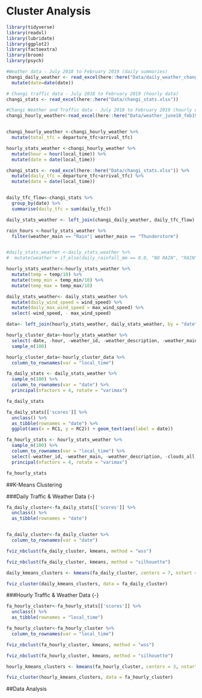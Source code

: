 # Cluster Analysis


```r
library(tidyverse)
library(readxl)
library(lubridate)
library(ggplot2)
library(factoextra)
library(broom)
library(psych)
```


```r
#Weather data - July 2018 to February 2019 (daily summaries)
changi_daily_weather <- read_excel(here::here("Data/daily_weather_changi.xlsx")) %>% 
  mutate(date=date(date))

# Changi traffic data - July 2018 to February 2019 (hourly data)
changi_stats <- read_excel(here::here("Data/changi_stats.xlsx"))

#Changi Weather and Traffic data - July 2018 to February 2019 (hourly data)
changi_hourly_weather<-read_excel(here::here("Data/weather_june18_feb19.xlsx")) 


changi_hourly_weather <-changi_hourly_weather %>% 
  mutate(total_tfc = departure_tfc+arrival_tfc)
```



```r

hourly_stats_weather <-changi_hourly_weather %>% 
  mutate(hour = hour(local_time)) %>% 
  mutate(date = date(local_time))

```


```r

changi_stats <- read_excel(here::here("Data/changi_stats.xlsx")) %>% 
  mutate(daily_tfc = departure_tfc+arrival_tfc) %>% 
  mutate(date = date(local_time))


daily_tfc_flow<-changi_stats %>% 
  group_by(date) %>% 
  summarise(daily_tfc = sum(daily_tfc))

daily_stats_weather <- left_join(changi_daily_weather, daily_tfc_flow)
```


```r

rain_hours <-hourly_stats_weather %>% 
  filter(weather_main == "Rain"| weather_main == "Thunderstorm")


#daily_stats_weather <-daily_stats_weather %>% 
#  mutate(weather = if_else(daily_rainfall_mm == 0.0, "NO RAIN", "RAIN"))


```



```r
hourly_stats_weather<-hourly_stats_weather %>% 
  mutate(temp = temp/10) %>% 
  mutate(temp_min = temp_min/10) %>% 
  mutate(temp_max = temp_max/10)

daily_stats_weather<- daily_stats_weather %>%
  mutate(daily_wind_speed = wind_speed) %>% 
  mutate(daily_max_wind_speed = max_wind_speed) %>%
  select(-wind_speed, - max_wind_speed)
```




```r
data<- left_join(hourly_stats_weather, daily_stats_weather, by = "date")
```



```r
hourly_cluster_data<-hourly_stats_weather %>% 
  select(-date, -hour, -weather_id, -weather_description, -weather_main) %>% 
  sample_n(100)

hourly_cluster_data<-hourly_cluster_data %>% 
  column_to_rownames(var = "local_time")
```



```r
fa_daily_stats <- daily_stats_weather %>% 
  sample_n(100) %>% 
  column_to_rownames(var = "date") %>%
  principal(nfactors = 4, rotate = "varimax")

fa_daily_stats
```



```r
fa_daily_stats[['scores']] %>% 
  unclass() %>% 
  as_tibble(rownames = "date") %>%
  ggplot(aes(x = RC1, y = RC2)) + geom_text(aes(label = date))
```



```r
fa_hourly_stats <- hourly_stats_weather %>% 
  sample_n(100) %>% 
  column_to_rownames(var = "local_time") %>% 
  select(-weather_id, -weather_main, -weather_description, -clouds_all, -date) %>% 
  principal(nfactors = 4, rotate = "varimax")

fa_hourly_stats
```

##K-Means Clustering

###Daily Traffic & Weather Data {-}
```r
fa_daily_cluster<-fa_daily_stats[['scores']] %>% 
  unclass() %>% 
  as_tibble(rownames = "date")


fa_daily_cluster<-fa_daily_cluster %>% 
  column_to_rownames(var = "date")
```


```r
fviz_nbclust(fa_daily_cluster, kmeans, method = "wss")
```


```r
fviz_nbclust(fa_daily_cluster, kmeans, method = "silhouette")
```


```r
daily_kmeans_clusters <- kmeans(fa_daily_cluster, centers = 7, nstart = 50)

fviz_cluster(daily_kmeans_clusters, data = fa_daily_cluster)
```

###Hourly Traffic & Weather Data {-}
```r
fa_hourly_cluster<-fa_hourly_stats[['scores']] %>% 
  unclass() %>% 
  as_tibble(rownames = "local_time")

fa_hourly_cluster<-fa_hourly_cluster %>% 
  column_to_rownames(var = "local_time")

```


```r
fviz_nbclust(fa_hourly_cluster, kmeans, method = "wss")
```


```r
fviz_nbclust(fa_hourly_cluster, kmeans, method = "silhouette")
```


```r
hourly_kmeans_clusters <- kmeans(fa_hourly_cluster, centers = 3, nstart = 50)

fviz_cluster(hourly_kmeans_clusters, data = fa_hourly_cluster)
```

##Data Analysis 


